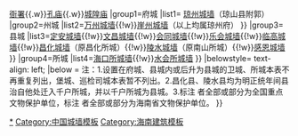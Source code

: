 {{Navbox
|name=海南省境内的古城墙
|title=[[海南省城墙列表|海南省境内的古城墙]]
|image=
|style = text-align:left;
|groupstyle = width:7em;text-align:center;
|above=海南古代城市史系列：城墙{{.w}}[[Template:海南省境内的古衙署|衙署]]{{.w}}[[Template:海南省境内的孔庙|孔庙]]{{.w}}[[Template:海南省境内的城隍庙|城隍庙]]
|group1=府城
|list1= [[琼州府城|琼州城墙]]（琼山县附郭）
|group2=州城
|list2={{Navbox subgroup
|groupstyle=font-weight:normal;
|group1 = 散州
|list1 =[[儋州古城|儋州城墙]]<sup>{{font|color=#FF7300|国}}</sup>{{!w}}[[万州城墙]]{{!w}}[[崖州故城|崖州城墙]]<sup>{{font|color=#2A52BE|省}}</sup>（以上均属琼州府）
}}
|group3=县城
|list3={{Navbox subgroup
|groupstyle=font-weight:normal;
|group1 = 原琼州府
|list1 =[[澄迈城墙]]{{!w}}[[定安故城|定安城墙]]<sup>{{font|color=#FF7300|国}}</sup>{{!w}}[[文昌城墙]]{{!w}}[[会同城墙]]{{!w}}[[乐会城墙]]{{!w}}[[临高城墙]]{{!w}}[[昌化故城|昌化城墙]]<sup>{{font|color=#2A52BE|省}}</sup>（原昌化所城）{{!w}}[[陵水城墙]]（原南山所城）{{!w}}[[感恩城墙]]
}}
|group4=所城
|list4={{Navbox subgroup
|groupstyle=font-weight:normal;
|group1 = 原海南卫
|list1 =[[清澜所城|清澜所城墙]]{{!w}}[[海口所城|海口所城墙]]{{!w}}[[水会所城|水会所城墙]]
}}
|belowstyle= text-align: left;
|below = 注：1.设置在府城、县城内或后升为县城的卫城、所城本表不再重复列出，堡城、巡检司城本表暂不列出。2.昌化县、陵水县均为明正统年间县治自他处迁入千户所城，并以千户所城为县城。3.标注 <sup>{{font|color=#FF7300|国}}</sup> 者全部或部分为全国重点文物保护单位，标注 <sup>{{font|color=#2A52BE|省}}</sup> 者全部或部分为海南省文物保护单位。
}}
<noinclude>
[[Category:海南城墙|*]]
[[Category:中国城墙模板]]
[[Category:海南建筑模板]]
</noinclude>
